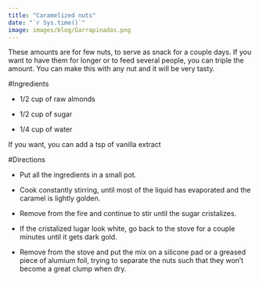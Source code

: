 ```yaml
---
title: "Caramelized nuts"
date: "`r Sys.time()`"
image: images/blog/Garrapinadas.png
---
```


These amounts are for few nuts, to serve as snack for a couple days. If you want to have them for longer or to feed several people, you can triple the amount. You can make this with any nut and it will be very tasty.

#Ingredients

- 1/2 cup of raw almonds

- 1/2 cup of sugar

- 1/4 cup of water

If you want, you can add a tsp of vanilla extract

#Directions

- Put all the ingredients in a small pot.

- Cook constantly stirring, until most of the liquid has evaporated and the caramel is lightly golden.

- Remove from the fire and continue to stir until the sugar cristalizes.

- If the cristalized lugar look white, go back to the stove for a couple minutes until it gets dark gold.

- Remove from the stove and put the mix on a silicone pad or a greased piece of alumium foil, trying to separate the nuts such that they won't become a great clump when dry.
